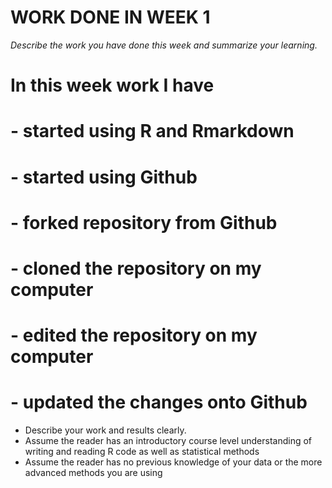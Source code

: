 # WORK DONE IN WEEK 1

*Describe the work you have done this week and summarize your learning.*

# In this week work I have
# - started using R and Rmarkdown
# - started using Github
# - forked repository from Github
# - cloned the repository on my computer
# - edited the repository on my computer
# - updated the changes onto Github

- Describe your work and results clearly. 
- Assume the reader has an introductory course level understanding of writing and reading R code as well as statistical methods
- Assume the reader has no previous knowledge of your data or the more advanced methods you are using  
